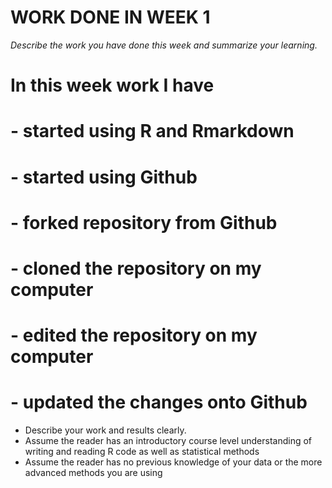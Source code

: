 # WORK DONE IN WEEK 1

*Describe the work you have done this week and summarize your learning.*

# In this week work I have
# - started using R and Rmarkdown
# - started using Github
# - forked repository from Github
# - cloned the repository on my computer
# - edited the repository on my computer
# - updated the changes onto Github

- Describe your work and results clearly. 
- Assume the reader has an introductory course level understanding of writing and reading R code as well as statistical methods
- Assume the reader has no previous knowledge of your data or the more advanced methods you are using  
